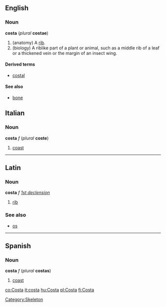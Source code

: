 {{wikipedia}}
==English==
===Noun===
'''costa''' (''plural'' '''costae''')
# (anatomy) A [[rib]].
# (biology) A riblike part of a plant or animal, such as a middle rib of a leaf or a thickened vein or the margin of an insect wing.

====Derived terms====
*[[costal]]

====See also====
*[[bone]]

[[Category:Skeleton]]

==Italian==
===Noun===
'''costa''' ''f'' (''plural'' '''coste''')

#[[coast]]

----
==Latin==
===Noun===
'''costa''' ''f'' ''[[Wiktionary Appendix:Latin first declension|1st declension]]''

#[[rib]]

===See also===
*[[os]]

----
==Spanish==
===Noun===
'''costa''' ''f'' (''plural'' '''costas''')

#[[coast]]

[[co:Costa]]
[[it:costa]]
[[hu:Costa]]
[[pl:Costa]]
[[fi:Costa]]